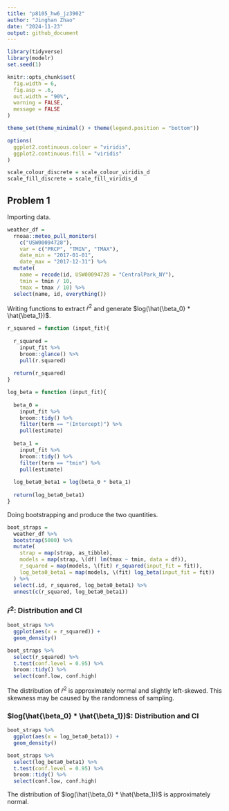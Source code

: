 ```yaml
---
title: "p8105_hw6_jz3902"
author: "Jinghan Zhao"
date: "2024-11-23"
output: github_document
---
```


```r
library(tidyverse)
library(modelr)
set.seed(1)

knitr::opts_chunk$set(
  fig.width = 6,
  fig.asp = .6,
  out.width = "90%",
  warning = FALSE,
  message = FALSE
)

theme_set(theme_minimal() + theme(legend.position = "bottom"))

options(
  ggplot2.continuous.colour = "viridis",
  ggplot2.continuous.fill = "viridis"
)

scale_colour_discrete = scale_colour_viridis_d
scale_fill_discrete = scale_fill_viridis_d
```

## Problem 1

Importing data.

```r
weather_df = 
  rnoaa::meteo_pull_monitors(
    c("USW00094728"),
    var = c("PRCP", "TMIN", "TMAX"), 
    date_min = "2017-01-01",
    date_max = "2017-12-31") %>%
  mutate(
    name = recode(id, USW00094728 = "CentralPark_NY"),
    tmin = tmin / 10,
    tmax = tmax / 10) %>%
  select(name, id, everything())
```

Writing functions to extract $\hat{r}^2$ and generate $log(\hat{\beta_0} * \hat{\beta_1})$.

```r
r_squared = function (input_fit){
  
  r_squared = 
    input_fit %>% 
    broom::glance() %>% 
    pull(r.squared)
  
  return(r_squared)
}
```

```r
log_beta = function (input_fit){
  
  beta_0 = 
    input_fit %>% 
    broom::tidy() %>% 
    filter(term == "(Intercept)") %>% 
    pull(estimate)
  
  beta_1 = 
    input_fit %>% 
    broom::tidy() %>% 
    filter(term == "tmin") %>% 
    pull(estimate)
  
  log_beta0_beta1 = log(beta_0 * beta_1)
  
  return(log_beta0_beta1)
}
```

Doing bootstrapping and produce the two quantities.

```r
boot_straps = 
  weather_df %>% 
  bootstrap(5000) %>% 
  mutate(
    strap = map(strap, as_tibble),
    models = map(strap, \(df) lm(tmax ~ tmin, data = df)),
    r_squared = map(models, \(fit) r_squared(input_fit = fit)),
    log_beta0_beta1 = map(models, \(fit) log_beta(input_fit = fit))
  ) %>% 
  select(.id, r_squared, log_beta0_beta1) %>% 
  unnest(c(r_squared, log_beta0_beta1))
```

### $\hat{r}^2$: Distribution and CI

```r
boot_straps %>% 
  ggplot(aes(x = r_squared)) +
  geom_density()

boot_straps %>% 
  select(r_squared) %>% 
  t.test(conf.level = 0.95) %>% 
  broom::tidy() %>% 
  select(conf.low, conf.high)
```

The distribution of $\hat{r}^2$ is approximately normal and slightly left-skewed. This skewness may be caused by the randomness of sampling.

### $log(\hat{\beta_0} * \hat{\beta_1})$: Distribution and CI

```r
boot_straps %>% 
  ggplot(aes(x = log_beta0_beta1)) +
  geom_density()

boot_straps %>% 
  select(log_beta0_beta1) %>% 
  t.test(conf.level = 0.95) %>% 
  broom::tidy() %>% 
  select(conf.low, conf.high)
```

The distribution of $log(\hat{\beta_0} * \hat{\beta_1})$ is approximately normal.

